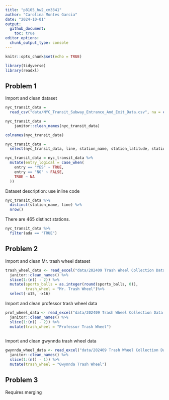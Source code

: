 ```yaml
---
title: "p8105_hw2_cm3341"
author: "Carolina Montes Garcia"
date: "2024-10-01"
output: 
  github_document:
    toc: true
editor_options: 
  chunk_output_type: console
---
```


```r
knitr::opts_chunk$set(echo = TRUE)

library(tidyverse)
library(readxl)
```

## Problem 1

Import and clean dataset 
```r
nyc_transit_data = 
  read_csv("data/NYC_Transit_Subway_Entrance_And_Exit_Data.csv", na = c("NA", "."))

nyc_transit_data = 
    janitor::clean_names(nyc_transit_data)

colnames(nyc_transit_data)

nyc_transit_data = 
  select(nyc_transit_data, line, station_name, station_latitude, station_longitude, route1, route2, route3, route4, route5, route6, route7, route8, route9, route10, route11, entry, vending, entrance_type, ada)

nyc_transit_data = nyc_transit_data %>%
  mutate(entry_logical = case_when(
    entry == "YES" ~ TRUE,
    entry == "NO" ~ FALSE,
    TRUE ~ NA
  ))
```

Dataset description: use inline code 

```r
nyc_transit_data %>%
  distinct(station_name, line) %>% 
  nrow()
```
There are 465 distinct stations. 

```r
nyc_transit_data %>%
  filter(ada == "TRUE")
```


## Problem 2

Import and clean Mr. trash wheel dataset
```r

trash_wheel_data <- read_excel("data/202409 Trash Wheel Collection Data.xlsx", sheet = "Mr. Trash Wheel", skip = 1, na = c("NA", ".")) %>%
  janitor::clean_names() %>%
  slice(1:(n() - 2)) %>%
  mutate(sports_balls = as.integer(round(sports_balls, 0)),  
         trash_wheel = "Mr. Trash Wheel")%>%
  select(-x15, -x16)
```


Import and clean professor trash wheel data

```r
prof_wheel_data <- read_excel("data/202409 Trash Wheel Collection Data.xlsx", sheet = "Professor Trash Wheel", skip = 1, na = c("NA", ".")) %>%
  janitor::clean_names() %>%
  slice(1:(n() - 2)) %>%
  mutate(trash_wheel = "Professor Trash Wheel")
  
```

Import and clean gwynnda trash wheel data
```r
gwynnda_wheel_data <- read_excel("data/202409 Trash Wheel Collection Data.xlsx", sheet = "Gwynnda Trash Wheel", skip = 1, na = c("NA", ".")) %>%
  janitor::clean_names() %>%
  slice(1:(n() - 1)) %>%
  mutate(trash_wheel = "Gwynnda Trash Wheel")
```



## Problem 3

Requires merging
```r

```

